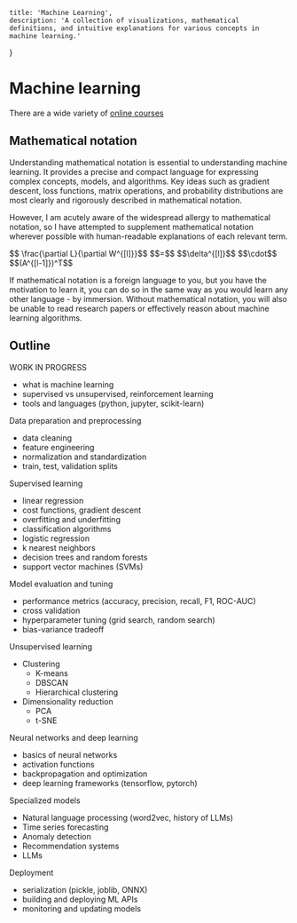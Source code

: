     title: 'Machine Learning',
    description: 'A collection of visualizations, mathematical definitions, and intuitive explanations for various concepts in machine learning.'
}

# Machine learning

There are a wide variety of [online courses](/courses)

## Mathematical notation

Understanding mathematical notation is essential to understanding machine learning. It provides a precise and compact language for expressing complex concepts, models, and algorithms. Key ideas such as gradient descent, loss functions, matrix operations, and probability distributions are most clearly and rigorously described in mathematical notation. 

However, I am acutely aware of the widespread allergy to mathematical notation, so I have attempted to supplement mathematical notation wherever possible with human-readable explanations of each relevant term.

<div className="flex align-middle justify-center text-3xl">
$$ \frac{\partial L}{\partial W^{[l]}}$$ 
$$=$$ $$\delta^{[l]}$$
$$\cdot$$
$$(A^{[l-1]})^T$$
</div>

If mathematical notation is a foreign language to you, but you have the motivation to learn it, you can do so in the same way as you would learn any other language - by immersion. Without mathematical notation, you will also be unable to read research papers or effectively reason about machine learning algorithms.

## Outline

WORK IN PROGRESS

- what is machine learning
- supervised vs unsupervised, reinforcement learning
- tools and languages (python, jupyter, scikit-learn)

Data preparation and preprocessing
- data cleaning
- feature engineering
- normalization and standardization
- train, test, validation splits

Supervised learning
- linear regression
- cost functions, gradient descent
- overfitting and underfitting
- classification algorithms
- logistic regression
- k nearest neighbors
- decision trees and random forests
- support vector machines (SVMs)

Model evaluation and tuning
- performance metrics (accuracy, precision, recall, F1, ROC-AUC)
- cross validation
- hyperparameter tuning (grid search, random search)
- bias-variance tradeoff

Unsupervised learning
- Clustering
    - K-means
    - DBSCAN
    - Hierarchical clustering
- Dimensionality reduction
    - PCA
    - t-SNE

Neural networks and deep learning
- basics of neural networks
- activation functions
- backpropagation and optimization
- deep learning frameworks (tensorflow, pytorch)

Specialized models
- Natural language processing (word2vec, history of LLMs)
- Time series forecasting
- Anomaly detection
- Recommendation systems
- LLMs

Deployment
- serialization (pickle, joblib, ONNX)
- building and deploying ML APIs
- monitoring and updating models

